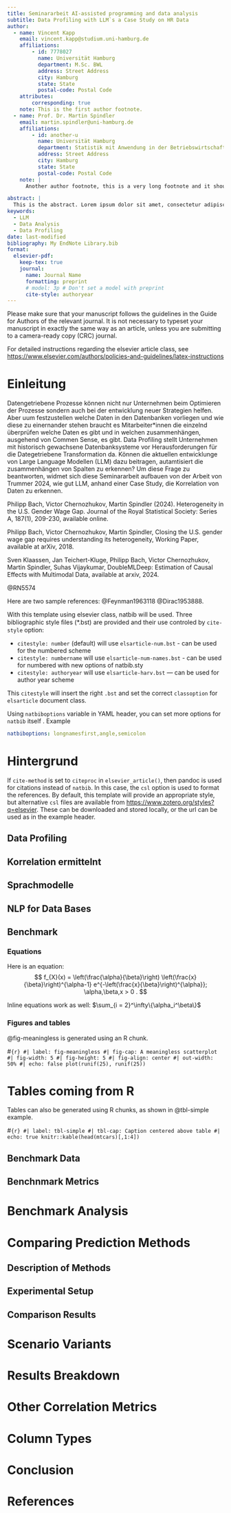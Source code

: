 ```yaml
---
title: Seminararbeit AI-assisted programming and data analysis
subtitle: Data Profiling with LLM`s a Case Study on HR Data
author:
  - name: Vincent Kapp
    email: vincent.kapp@studium.uni-hamburg.de
    affiliations: 
        - id: 7778027
          name: Universität Hamburg
          department: M.Sc. BWL
          address: Street Address
          city: Hamburg
          state: State
          postal-code: Postal Code
    attributes:
        corresponding: true
    note: This is the first author footnote.
  - name: Prof. Dr. Martin Spindler
    email: martin.spindler@uni-hamburg.de
    affiliations:
        - id: another-u
          name: Universität Hamburg
          department: Statistik mit Anwendung in der Betriebswirtschaftslehre
          address: Street Address
          city: Hamburg
          state: State
          postal-code: Postal Code
    note: |
      Another author footnote, this is a very long footnote and it should be a really long footnote. But this footnote is not yet sufficiently long enough to make two lines of footnote text.

abstract: |
  This is the abstract. Lorem ipsum dolor sit amet, consectetur adipiscing elit. Vestibulum augue turpis, dictum non malesuada a, volutpat eget velit. Nam placerat turpis purus, eu tristique ex tincidunt et. Mauris sed augue eget turpis ultrices tincidunt. Sed et mi in leo porta egestas. Aliquam non laoreet velit. Nunc quis ex vitae eros aliquet auctor nec ac libero. Duis laoreet sapien eu mi luctus, in bibendum leo molestie. Sed hendrerit diam diam, ac dapibus nisl volutpat vitae. Aliquam bibendum varius libero, eu efficitur justo rutrum at. Sed at tempus elit.
keywords: 
  - LLM
  - Data Analysis
  - Data Profiling
date: last-modified
bibliography: My EndNote Library.bib
format:
  elsevier-pdf:
    keep-tex: true
    journal:
      name: Journal Name
      formatting: preprint
      # model: 3p # Don't set a model with preprint
      cite-style: authoryear
---
```


Please make sure that your manuscript follows the guidelines in the 
Guide for Authors of the relevant journal. It is not necessary to 
typeset your manuscript in exactly the same way as an article, 
unless you are submitting to a camera-ready copy (CRC) journal.

For detailed instructions regarding the elsevier article class, see   <https://www.elsevier.com/authors/policies-and-guidelines/latex-instructions>

# Einleitung
Datengetriebene Prozesse können nicht nur Unternehmen beim Optimieren der Prozesse sondern auch bei der entwicklung neuer Strategien helfen. Aber uum festzustellen welche Daten in den Datenbanken vorliegen und wie diese zu einernander stehen braucht es Mitarbeiter*innen die einzelnd überprüfen welche Daten es gibt und in welchen zusammenhängen, ausgehend von Commen Sense, es gibt. Data Profiling stellt Unternehmen mit historisch gewachsene Datenbanksysteme vor Herausforderungen für die Dategetriebene Transformation da. Können die aktuellen entwicklunge von Large Language Modellen (LLM) dazu beitragen, autamtisiert die zusammenhängen von Spalten zu erkennen? Um diese Frage zu beantworten, widmet sich diese Seminararbeit aufbauen von der Arbeit von Trummer 2024, wie gut LLM, anhand einer Case Study, die Korrelation von Daten zu erkennen. 

Philipp Bach, Victor Chernozhukov, Martin Spindler (2024). Heterogeneity in the U.S. Gender Wage Gap. Journal of the Royal Statistical Society: Series A, 187(1), 209-230, available online.

Philipp Bach, Victor Chernozhukov, Martin Spindler, Closing the U.S. gender wage gap requires understanding its heterogeneity, Working Paper, available at arXiv, 2018.


Sven Klaassen, Jan Teichert-Kluge, Philipp Bach, Victor Chernozhukov, Martin Spindler, Suhas Vijaykumar, DoubleMLDeep: Estimation of Causal Effects with Multimodal Data, available at arxiv, 2024.

@RN5574









Here are two sample references:  @Feynman1963118 @Dirac1953888.

With this template using elsevier class, natbib will be used. Three bibliographic style ﬁles (*.bst) are provided and their use controled by `cite-style` option: 

- `citestyle: number` (default)  will use `elsarticle-num.bst` - can be used for the numbered scheme
- `citestyle: numbername` will use `elsarticle-num-names.bst` - can be used for numbered with new options of natbib.sty
- `citestyle: authoryear` will use `elsarticle-harv.bst` — can be used for author year scheme

This `citestyle` will insert the right `.bst` and set the correct `classoption` for `elsarticle` document class.

Using `natbiboptions` variable in YAML header, you can set more options for `natbib` itself . Example 

```yaml
natbiboptions: longnamesfirst,angle,semicolon
```

# Hintergrund

If `cite-method` is set to `citeproc` in `elsevier_article()`, then pandoc is used for citations instead of `natbib`. In this case, the `csl` option is used to format the references. By default, this template will provide an appropriate style, but alternative `csl` files are available from <https://www.zotero.org/styles?q=elsevier>. These can be downloaded
and stored locally, or the url can be used as in the example header.


## Data Profiling



## Korrelation ermittelnt

## Sprachmodelle

## NLP for Data Bases


## Benchmark

### Equations

Here is an equation:
$$ 
  f_{X}(x) = \left(\frac{\alpha}{\beta}\right)
  \left(\frac{x}{\beta}\right)^{\alpha-1}
  e^{-\left(\frac{x}{\beta}\right)^{\alpha}}; 
  \alpha,\beta,x > 0 .
$$

Inline equations work as well: $\sum_{i = 2}^\infty\{\alpha_i^\beta\}$

### Figures and tables

@fig-meaningless is generated using an R chunk.

#```{r}
#| label: fig-meaningless
#| fig-cap: A meaningless scatterplot
#| fig-width: 5
#| fig-height: 5
#| fig-align: center
#| out-width: 50%
#| echo: false
plot(runif(25), runif(25))
```

# Tables coming from R

Tables can also be generated using R chunks, as shown in @tbl-simple example.

#```{r}
#| label: tbl-simple
#| tbl-cap: Caption centered above table
#| echo: true
knitr::kable(head(mtcars)[,1:4])
```


## Benchmark Data


## Benchnmark Metrics

# Benchmark Analysis


# Comparing Prediction Methods

## Description of Methods

## Experimental Setup

## Comparison Results

# Scenario Variants

# Results Breakdown

# Other Correlation Metrics


# Column Types


# Conclusion 


# References {-}
